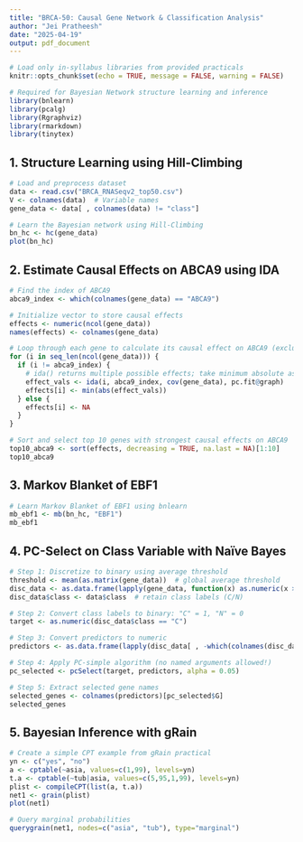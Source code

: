 ```yaml
---
title: "BRCA-50: Causal Gene Network & Classification Analysis"
author: "Jei Pratheesh"
date: "2025-04-19"
output: pdf_document
---
```



```r
# Load only in-syllabus libraries from provided practicals
knitr::opts_chunk$set(echo = TRUE, message = FALSE, warning = FALSE)

# Required for Bayesian Network structure learning and inference
library(bnlearn)
library(pcalg)
library(Rgraphviz)
library(rmarkdown)
library(tinytex)
```

## 1. Structure Learning using Hill-Climbing

```r
# Load and preprocess dataset
data <- read.csv("BRCA_RNASeqv2_top50.csv")
V <- colnames(data)  # Variable names
gene_data <- data[ , colnames(data) != "class"]
```

```r
# Learn the Bayesian network using Hill-Climbing
bn_hc <- hc(gene_data)
plot(bn_hc)
```

## 2. Estimate Causal Effects on ABCA9 using IDA

```r
# Find the index of ABCA9
abca9_index <- which(colnames(gene_data) == "ABCA9")

# Initialize vector to store causal effects
effects <- numeric(ncol(gene_data))
names(effects) <- colnames(gene_data)

# Loop through each gene to calculate its causal effect on ABCA9 (excluding ABCA9 itself)
for (i in seq_len(ncol(gene_data))) {
  if (i != abca9_index) {
    # ida() returns multiple possible effects; take minimum absolute as advised in the spec
    effect_vals <- ida(i, abca9_index, cov(gene_data), pc.fit@graph)
    effects[i] <- min(abs(effect_vals))
  } else {
    effects[i] <- NA
  }
}

# Sort and select top 10 genes with strongest causal effects on ABCA9
top10_abca9 <- sort(effects, decreasing = TRUE, na.last = NA)[1:10]
top10_abca9
```

## 3. Markov Blanket of EBF1

```r
# Learn Markov Blanket of EBF1 using bnlearn
mb_ebf1 <- mb(bn_hc, "EBF1")
mb_ebf1
```

## 4. PC-Select on Class Variable with Naïve Bayes

```r
# Step 1: Discretize to binary using average threshold
threshold <- mean(as.matrix(gene_data))  # global average threshold
disc_data <- as.data.frame(lapply(gene_data, function(x) as.numeric(x > threshold)))
disc_data$class <- data$class  # retain class labels (C/N)
```

```r
# Step 2: Convert class labels to binary: "C" = 1, "N" = 0
target <- as.numeric(disc_data$class == "C")

# Step 3: Convert predictors to numeric
predictors <- as.data.frame(lapply(disc_data[ , -which(colnames(disc_data) == "class")], as.numeric))

# Step 4: Apply PC-simple algorithm (no named arguments allowed!)
pc_selected <- pcSelect(target, predictors, alpha = 0.05)

# Step 5: Extract selected gene names
selected_genes <- colnames(predictors)[pc_selected$G]
selected_genes
```

## 5. Bayesian Inference with gRain

```r
# Create a simple CPT example from gRain practical
yn <- c("yes", "no")
a <- cptable(~asia, values=c(1,99), levels=yn)
t.a <- cptable(~tub|asia, values=c(5,95,1,99), levels=yn)
plist <- compileCPT(list(a, t.a))
net1 <- grain(plist)
plot(net1)

# Query marginal probabilities
querygrain(net1, nodes=c("asia", "tub"), type="marginal")
```